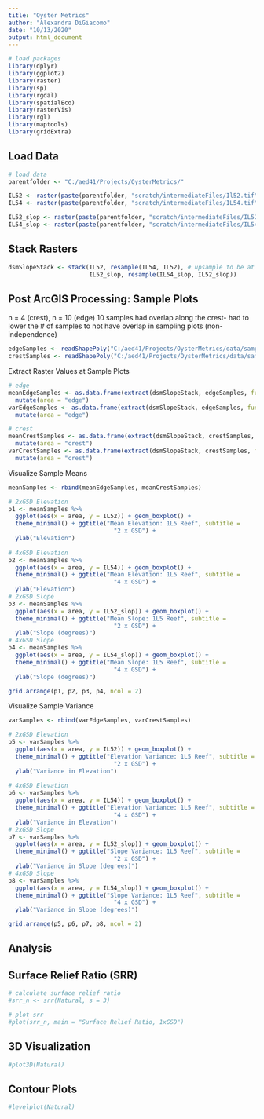 ```yaml
---
title: "Oyster Metrics"
author: "Alexandra DiGiacomo"
date: "10/13/2020"
output: html_document
---
```


```r
# load packages
library(dplyr)
library(ggplot2)
library(raster)
library(sp)
library(rgdal)
library(spatialEco)
library(rasterVis)
library(rgl)
library(maptools)
library(gridExtra)
```

## Load Data
```r
# load data
parentfolder <- "C:/aed41/Projects/OysterMetrics/"

IL52 <- raster(paste(parentfolder, "scratch/intermediateFiles/Il52.tif", sep = ""))
IL54 <- raster(paste(parentfolder, "scratch/intermediateFiles/IL54.tif", sep = ""))

IL52_slop <- raster(paste(parentfolder, "scratch/intermediateFiles/IL52_slop.tif", sep = ""))
IL54_slop <- raster(paste(parentfolder, "scratch/intermediateFiles/IL54_slop.tif", sep = ""))
```

## Stack Rasters
```r
dsmSlopeStack <- stack(IL52, resample(IL54, IL52), # upsample to be at same resolution for stack
                       IL52_slop, resample(IL54_slop, IL52_slop))
```


## Post ArcGIS Processing: Sample Plots
n = 4 (crest), n = 10 (edge)
10 samples had overlap along the crest- had to lower the # of samples to not have overlap in sampling plots (non-independence)

```r
edgeSamples <- readShapePoly("C:/aed41/Projects/OysterMetrics/data/samplePlots/EdgePlots_1L5.shp")
crestSamples <- readShapePoly("C:/aed41/Projects/OysterMetrics/data/samplePlots/CrestPlots_1L5.shp")
```

Extract Raster Values at Sample Plots
```r
# edge 
meanEdgeSamples <- as.data.frame(extract(dsmSlopeStack, edgeSamples, fun = mean)) %>%
  mutate(area = "edge")
varEdgeSamples <- as.data.frame(extract(dsmSlopeStack, edgeSamples, fun = var)) %>%
  mutate(area = "edge")

# crest
meanCrestSamples <- as.data.frame(extract(dsmSlopeStack, crestSamples, fun = mean)) %>%
  mutate(area = "crest")
varCrestSamples <- as.data.frame(extract(dsmSlopeStack, crestSamples, fun = var)) %>%
  mutate(area = "crest")
```


Visualize Sample Means
```r
meanSamples <- rbind(meanEdgeSamples, meanCrestSamples)

# 2xGSD Elevation
p1 <- meanSamples %>%
  ggplot(aes(x = area, y = IL52)) + geom_boxplot() + 
  theme_minimal() + ggtitle("Mean Elevation: 1L5 Reef", subtitle = 
                              "2 x GSD") + 
  ylab("Elevation")
  
# 4xGSD Elevation
p2 <- meanSamples %>%
  ggplot(aes(x = area, y = IL54)) + geom_boxplot() + 
  theme_minimal() + ggtitle("Mean Elevation: 1L5 Reef", subtitle = 
                              "4 x GSD") +
  ylab("Elevation")
# 2xGSD Slope
p3 <- meanSamples %>%
  ggplot(aes(x = area, y = IL52_slop)) + geom_boxplot() + 
  theme_minimal() + ggtitle("Mean Slope: 1L5 Reef", subtitle = 
                              "2 x GSD") + 
  ylab("Slope (degrees)")
# 4xGSD Slope
p4 <- meanSamples %>%
  ggplot(aes(x = area, y = IL54_slop)) + geom_boxplot() + 
  theme_minimal() + ggtitle("Mean Slope: 1L5 Reef", subtitle = 
                              "4 x GSD") + 
  ylab("Slope (degrees)")

grid.arrange(p1, p2, p3, p4, ncol = 2)
```

Visualize Sample Variance
```r
varSamples <- rbind(varEdgeSamples, varCrestSamples)

# 2xGSD Elevation
p5 <- varSamples %>%
  ggplot(aes(x = area, y = IL52)) + geom_boxplot() + 
  theme_minimal() + ggtitle("Elevation Variance: 1L5 Reef", subtitle = 
                              "2 x GSD") + 
  ylab("Variance in Elevation")
  
# 4xGSD Elevation
p6 <- varSamples %>%
  ggplot(aes(x = area, y = IL54)) + geom_boxplot() + 
  theme_minimal() + ggtitle("Elevation Variance: 1L5 Reef", subtitle = 
                              "4 x GSD") +
  ylab("Variance in Elevation")
# 2xGSD Slope
p7 <- varSamples %>%
  ggplot(aes(x = area, y = IL52_slop)) + geom_boxplot() + 
  theme_minimal() + ggtitle("Slope Variance: 1L5 Reef", subtitle = 
                              "2 x GSD") + 
  ylab("Variance in Slope (degrees)")
# 4xGSD Slope
p8 <- varSamples %>%
  ggplot(aes(x = area, y = IL54_slop)) + geom_boxplot() + 
  theme_minimal() + ggtitle("Slope Variance: 1L5 Reef", subtitle = 
                              "4 x GSD") + 
  ylab("Variance in Slope (degrees)")

grid.arrange(p5, p6, p7, p8, ncol = 2)
```






## Analysis

## Surface Relief Ratio (SRR)
```r
# calculate surface relief ratio
#srr_n <- srr(Natural, s = 3)
```

```r
# plot srr
#plot(srr_n, main = "Surface Relief Ratio, 1xGSD")
```

## 3D Visualization
```r
#plot3D(Natural)
```

## Contour Plots
```r
#levelplot(Natural)
```






